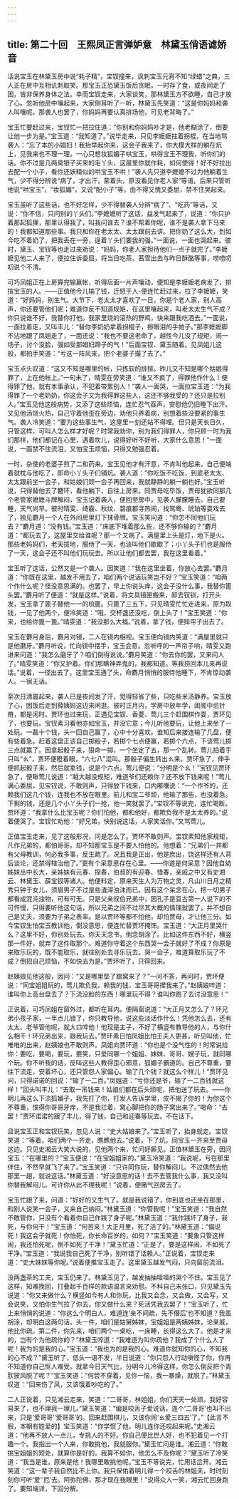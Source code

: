 ```yaml
---
---
---
```

title: 第二十回　王熙凤正言弹妒意　林黛玉俏语谑娇音
---







话说宝玉在林黛玉房中说“耗子精”，宝钗撞来，讽刺宝玉元宵不知“绿蜡”之典，三人正在房中互相讥刺取笑。那宝玉正恐黛玉饭后贪眠，一时存了食，或夜间走了困，皆非保养身体之法。幸而宝钗走来，大家谈笑，那林黛玉方不欲睡，自己才放了心。忽听他房中嚷起来，大家侧耳听了一听，林黛玉先笑道：“这是你妈妈和袭人叫嚷呢。那袭人也罢了，你妈妈再要认真排场他，可见老背晦了。”

宝玉忙要赶过来，宝钗忙一把拉住道：“你别和你妈妈吵才是，他老糊涂了，倒要让他一步为是。”宝玉道：“我知道了。”说毕走来，只见李嬷嬷拄着拐棍，在当地骂袭人：“忘了本的小娼妇！我抬举起你来，这会子我来了，你大模大样的躺在炕上，见我来也不理一理。一心只想妆狐媚子哄宝玉，哄得宝玉不理我，听你们的话。你不过是几两臭银子买来的毛丫头，这屋里你就作耗，如何使得！好不好拉出去配一个小子，看你还妖精似的哄宝玉不哄！”袭人先只道李嬷嬷不过为他躺着生气，少不得分辨说“病了，才出汗，蒙着头，原没看见你老人家”等语。后来只管听他说“哄宝玉”，“妆狐媚”，又说“配小子”等，由不得又愧又委屈，禁不住哭起来。

宝玉虽听了这些话，也不好怎样，少不得替袭人分辨“病了”、“吃药”等话，又说：“你不信，只问别的丫头们。”李嬷嬷听了这话，益发气起来了，说道：“你只护着那起狐狸，那里认得我了，叫我问谁去？谁不帮着你呢，谁不是袭人拿下马来的！我都知道那些事。我只和你在老太太、太太跟前去讲。把你奶了这么大，到如今吃不着奶了，把我丢在一旁，逞着丫头们要我的强。”一面说，一面也哭起来。彼时，黛玉、宝钗等也走过来劝说：“妈妈，你老人家担待他们一点子就完了。”李嬷嬷见他二人来了，便拉住诉委屈，将当日吃茶、茜雪出去与昨日酥酪等事，唠唠叨叨说个不清。

可巧凤姐正在上房算完输赢帐，听得后面一片声嚷动，便知是李嬷嬷老病发了，排揎宝玉的人。――正值他今儿输了钱，迁怒于人-便连忙赶过来，拉了李嬷嬷，笑道：“好妈妈，别生气。大节下，老太太才喜欢了一日，你是个老人家，别人高声，你还要管他们呢；难道你反不知道规矩，在这里嚷起来，叫老太太生气不成？你只说谁不好，我替你打他。我家里烧的滚热的野鸡，快来跟我吃酒去。”一面说，一面拉着走，又叫丰儿：“替你李奶奶拿着拐棍子，擦眼泪的手帕子。”那李嬷嬷脚不沾地跟了凤姐走了，一面还说：“我也不要这老命了，越性今儿没了规矩，闹一场子，讨个没脸，强如受那娼妇蹄子的气！”后面宝钗、黛玉随着。见凤姐儿这般，都拍手笑道：“亏这一阵风来，把个老婆子撮了去了。”

宝玉点头叹道：“这又不知是哪里的帐，只拣软的排揎。昨儿又不知是哪个姑娘得罪了，上在他帐上。”一句未了，晴雯在旁笑道：“谁又不疯了，得罪他作什么！便得罪了他，就有本事承认，不犯着带累别人！”袭人一面哭，一面拉宝玉道：“为我得罪了一个老奶奶，你这会子又为我得罪这些人，这还不够我受的？还只是拉别人。”宝玉见他这般病势，又添了这些烦恼，连忙忍气吞声，安慰他仍旧睡下出汗。又见他汤烧火热，自己守着他歪在旁边，劝他只养着病，别想着些没要紧的事生气。袭人冷笑道：“要为这些事生气，这屋里一刻还站不得哩。但只是天长日久，只管这样，可叫人怎么样才好呢？时常我劝你，别为我们得罪人，你只顾一时为我们那样，他们都记在心里，遇着坎儿，说得好听不好听，大家什么意思！”一面说，一面禁不住流泪，又怕宝玉烦恼，只得又勉强忍着。

一时，杂使的老婆子煎了二和药来。宝玉见他才有汗意，不肯叫他起来，自己便端着就枕与他吃了，即命小丫头子们铺炕。袭人道：“你吃饭不吃饭，到底老太太、太太跟前坐一会子，和姑娘们顽一会子再回来，我就静静的躺一躺也好。”宝玉听说，只得替他去了簪环，看他躺下，自往上房来。同贾母吃毕饭，贾母犹欲同那几个老管家嬷嬷斗牌解闷，宝玉记着袭人，便回至房中，见袭人朦朦睡去。自己要睡，天气尚早。彼时晴雯、绮霰、秋纹、碧痕都寻热闹，找鸳鸯、琥珀等耍戏去了，独见麝月一个人在外间房里灯下抹骨牌。宝玉笑问道：“你怎不同他们玩去？”麝月道：“没有钱。”宝玉道：“床底下堆着那么些，还不够你输的？”麝月道：“都玩去了，这屋里交给谁呢？那一个又病了。满屋里上头是灯，地下是火。那些老妈妈们，老天拔地，服侍了一天，也该叫他们歇歇了；小丫头子们也是服侍了一天，这会子还不叫他们玩玩去。所以让他们都去罢，我在这里看着。”

宝玉听了这话，公然又是一个袭人。因笑道：“我在这里坐着，你放心去罢。”麝月道：“你既在这里，越发不用去了，咱们两个说话玩笑岂不好？”宝玉笑道：“咱两个作什么呢？怪没意思满的。也罢了，早上你说头痒，这会子没什么事，我替你篦头罢。”麝月听了便道：“就是这样。”说着，将文具镜匣搬来，卸去钗钏，打开头发，宝玉拿了篦子替他一一的梳篦。只篦了三五下，只见晴雯忙忙走进来，原为取钱，一见了他两个，便冷笑道：“哦，交杯盏还没吃，倒上头了！”宝玉笑道：“你来，也给你篦一篦。”晴雯道：“我没那么大福。”说着，拿了钱，便摔帘子出去了。

宝玉在麝月身后，麝月对镜，二人在镜内相视。宝玉便向镜内笑道：“满屋里就只是他磨牙。”麝月听说，忙向镜中摆手，宝玉会意。忽听呼的一声帘子响，晴雯又跑进来问道：“我怎么磨牙了？咱们倒得说说。”麝月笑道：“你去你的罢，又来问人了。”晴雯笑道：“你又护着。你们那瞒神弄鬼的，我都知道。等我捞回本儿来再说话。”说着，一径出去了。这里宝玉通了头，命麝月悄悄的服侍他睡下，不肯惊动袭人。一宿无话。

至次日清晨起来，袭人已是夜间发了汗，觉得轻省了些，只吃些米汤静养。宝玉放了心，因饭后走到薛姨妈这边来闲逛。彼时正月内，学房中放年学，闺阁中忌针黹，都是闲时。贾环也过来玩，正遇见宝钗、香菱、莺儿三个赶围棋作耍，贾环见了，也要玩。宝钗素习看他亦如宝玉，并没它意；今儿听他要玩，让他上来坐了一处玩。一磊十个钱，头一回自己赢了，心中十分喜欢。谁知后来接连输了几盘，便有些着急。赶着这盘正该自己掷骰子，若掷个七点便赢，若掷个六点，下该莺儿掷三点就赢了。因拿起骰子来，狠命一掷，一个坐定了五，那一个乱转。莺儿拍着手只叫“ㄠ”，贾环便瞪着眼，“六七八”混叫。那骰子偏生转出ㄠ来。贾环急了，伸手便抓起骰子来，然后就拿钱，说是个六点。莺儿便说：“分明是个ㄠ！”宝钗见贾环急了，便瞅莺儿说道：“越大越没规矩，难道爷们还赖你？还不放下钱来呢！”莺儿满心委屈，见宝钗说，不敢则声，只得放下钱来，口内嘟囔说：“一个作爷的，还赖我们这几个钱，连我也不放在眼里。前儿和宝二爷顽，他输了那些，也没着急。下剩的钱，还是几个小丫头子们一抢，他一笑就罢了。”宝钗不等说完，连忙喝断。贾环道：“我拿什么比宝玉呢？你们怕他，都和他好，都欺负我不是太太养的。”说着便哭了。宝钗忙劝他：“好兄弟，快别说这话，人家笑话你。”又骂莺儿。

正值宝玉走来，见了这般形况，问是怎么了。贾环不敢则声。宝钗素知他家规矩，凡作兄弟的，都怕哥哥。却不知那宝玉是不要人怕他的。他想着：“兄弟们一并都有父母教训，何必我多事，反生疏了。况且我是正出，他是庶出，饶这样还有人背后谈论，还禁得辖治他了。”更有个呆意思存在心里。――你道是何呆意？因他自幼姊妹丛中长大，亲姊妹有元春、探春，伯叔的有迎春、惜春，亲戚之中又有史湘云、林黛玉、薛宝钗等诸人。他便料定，原来天生人为万物之灵，凡山川日月之精秀只钟于女儿，须眉男子不过是些渣滓浊沫而已。因有这个呆念在心，把一切男子都看成混沌浊物，可有可无。只是父亲叔伯兄弟中，因孔子是亘古第一人说下的不可忤慢，只得要听他这句话，所以兄弟之间不过尽其大概的情理就罢了，并不想自己是丈夫，须要为子弟之表率。是以贾环等都不怕他，却怕贾母，才让他三分。如今宝钗生怕宝玉教训他，倒没意思，便连忙替贾环掩饰。宝玉道：“大正月里哭什么？这里不好，你别处玩去。你天天念书，倒念胡涂了。比如这件东西不好，横竖那一件好，就弃了这件取那个。难道你守着这个东西哭一会子就好了不成？你原是来取乐玩的，既不能取乐，就往别处去寻乐玩去。哭一会子，难道算取乐玩了不成？倒招自己烦恼，不如快去为是。”贾环听了，只得回来。

赵姨娘见他这般，因问：“又是哪里垫了踹窝来了？”一问不答，再问时，贾环便说：“同宝姐姐玩的，莺儿欺负我，赖我的钱，宝玉哥哥撵我来了。”赵姨娘啐道：谁叫你上高台盘去了？下流没脸的东西！哪里玩不得？谁叫你跑了去讨没意思！“

正说着，可巧凤姐在窗外过，都听在耳内。便隔窗说道：“大正月又怎么了？环兄弟小孩子家，一半点儿错了，你只教导他，说这些淡话作什么！凭他怎么去，还有太太、老爷管他呢，就大口啐他！他现是主子，不好了横竖有教导他的人，与你什么相干！环兄弟出来，跟我玩去。”贾环素日怕凤姐比怕王夫人更甚，听见叫他，忙唯唯的出来，赵姨娘也不敢则声。凤姐向贾环道：“你也是个没气性的！时常说给你：要吃，要喝，要玩，要笑，只爱同哪一个姐姐、妹妹、哥哥、嫂子玩，就同哪个玩。你不听我的话，反叫这些人教得歪心邪意，狐媚子霸道的。自己不尊重，要往下流走，安着坏心，还只管怨人家偏心。输了几个钱？就这么个样儿！”贾环见问，只得诺诺的回说：“输了一二百。”凤姐道：“亏你还是爷，输了一二百钱就这样！”回头叫丰儿：“去取一吊钱来！姑娘们都在后头顽呢，把他送了玩去。――你明儿再这么下流狐媚子，我先打了你，打发人告诉学里，皮不揭了你的！为你这个不尊重，恨得你哥哥牙痒，不是我拦着，窝心脚把你的肠子窝出来了。”喝命：“去罢！”贾环诺诺的跟了丰儿，得了钱，自己和迎春等玩去。不在话下。

且说宝玉正和宝钗玩笑，忽见人说：“史大姑娘来了。”宝玉听了，抬身就走。宝钗笑道：“等着，咱们两个一齐走，瞧瞧他去。”说着，下了炕，同宝玉一齐来至贾母这边。只见史湘云大笑大说的，见他两个来，忙问好厮见。正值林黛玉在旁，因问宝玉：“在哪里的？”宝玉便说：“在宝姐姐家的。”黛玉冷笑道：“我说呢，亏在那里绊住，不然早就飞了来了。”宝玉笑道：“只许同你玩，替你解闷儿。不过偶然去他那里一趟，就说这话。”林黛玉道：“好没意思的话！去不去管我什么事，我又没叫你替我解闷儿。可许你从此不理我呢！”说着，便赌气回房去了。

宝玉忙跟了来，问道：“好好的又生气了。就是我说错了，你到底也还坐在那里，和别人说笑一会子，又来自己纳闷。”林黛玉道：“你管我呢！”宝玉笑道：“我自然不敢管你，只没有个看着你自己作践了身子呢。”林黛玉道：“我作践坏了身子，我死，与你何干！”宝玉道：“何苦来！大正月里，死了活了的。”林黛玉道：“偏说死！我这会子就死！你怕死，你长命百岁的，如何？”宝玉笑道：“要象只管这样闹，我还怕死呢，倒不如死了干净！”黛玉忙道：“正是了，要是这样闹，不如死了干净。”宝玉道：“我说我自己死了干净，别听错了话赖人。”正说着，宝钗走来道：“史大妹妹等你呢。”说着便推宝玉走了。这里黛玉越发气闷，只向窗前流泪。

没两盏茶的工夫，宝玉仍来了。林黛玉见了，越发抽抽噎噎的哭个不住。宝玉见了这样，知难挽回，打叠起千百样的款语温言来劝慰。不料自己未张口，只见黛玉先说道：“你又来做什么？横竖如今有人和你玩，比我又会念，又会做，又会写，又会说笑，又怕你生气拉了你去，你又做什么来？死活凭我去罢了！”宝玉听了，忙上来悄悄的说道：“你这么个明白人，难道连‘亲不间疏，先不僭后’也不知道？我虽胡涂，却明白这两句话。头一件，咱们是姑舅姊妹，宝姐姐是两姨姊妹，论亲戚，他比你疏。第二件，你先来，咱们两个一桌吃，一床睡，长得这么大了。他是才来的，岂有个为他疏你的？”林黛玉啐道：“我难道为叫你疏他？我成了个什么人了呢！我为的是我的心。”宝玉道：“我也为的是我的心。难道你就知你的心，不知我的心不成？”黛玉听了，低头一语不发，半日说道：“你只怨人行动嗔怪了你，你再不知道你自己怄人难受。就拿今日天气比，分明今儿冷得这样，你怎么倒反把个青肷披风脱了呢？”宝玉笑道：“何尝不穿着，见你一恼，我一暴燥，就脱了。”林黛玉叹道：“回来伤了风，又该饿着吵吃的了。”

二人正说着，只见湘云走来，笑道：“二哥哥，林姐姐，你们天天一处顽，我好容易来了，也不理我一理儿。”黛玉笑道：“偏是咬舌子爱说话，连个‘二哥哥’也叫不出来，只是‘爱哥哥’‘爱哥哥’的。回来赶围棋儿，又该你闹‘ㄠ爱三四五’了。”【此言不假，本朝有姓爱的】宝玉笑道：“你学惯了他，明儿连你还咬起来呢。”史湘云道：“他再不放人一点儿，专挑人的不好。你自己便比世人好，也不犯着见一个打趣一个。我指出一个人来，你敢挑他，我就服你。”黛玉忙问是谁。湘云道：“你敢挑宝姐姐的短处，就算你是好的。我算不如你，他怎么不及你呢？”黛玉听了冷笑道：“我当是谁，原来是他！我哪里敢挑他呢。”宝玉不等说完，忙用话岔开。湘云笑道：“这一辈子我自然比不上你。我只保佑着明儿得一个咬舌的林姐夫，时时刻刻你可听‘爱’‘厄’去。阿弥陀佛，那才现在我眼里！”说得众人一笑，湘云忙回身跑了。要知端详，下回分解。